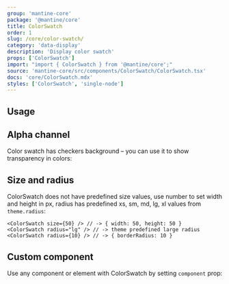 ```yaml
---
group: 'mantine-core'
package: '@mantine/core'
title: ColorSwatch
order: 1
slug: /core/color-swatch/
category: 'data-display'
description: 'Display color swatch'
props: ['ColorSwatch']
import: "import { ColorSwatch } from '@mantine/core';"
source: 'mantine-core/src/components/ColorSwatch/ColorSwatch.tsx'
docs: 'core/ColorSwatch.mdx'
styles: ['ColorSwatch', 'single-node']
---
```



## Usage

<Demo data={ColorSwatchDemos.usage} />

## Alpha channel

Color swatch has checkers background – you can use it to show transparency in colors:

<Demo data={ColorSwatchDemos.transparent} />

## Size and radius

ColorSwatch does not have predefined size values, use number to set width and height in px,
radius has predefined xs, sm, md, lg, xl values from `theme.radius`:

```tsx
<ColorSwatch size={50} /> // -> { width: 50, height: 50 }
<ColorSwatch radius="lg" /> // -> theme predefined large radius
<ColorSwatch radius={10} /> // -> { borderRadius: 10 }
```

## Custom component

Use any component or element with ColorSwatch by setting `component` prop:

<Demo data={ColorSwatchDemos.component} />
